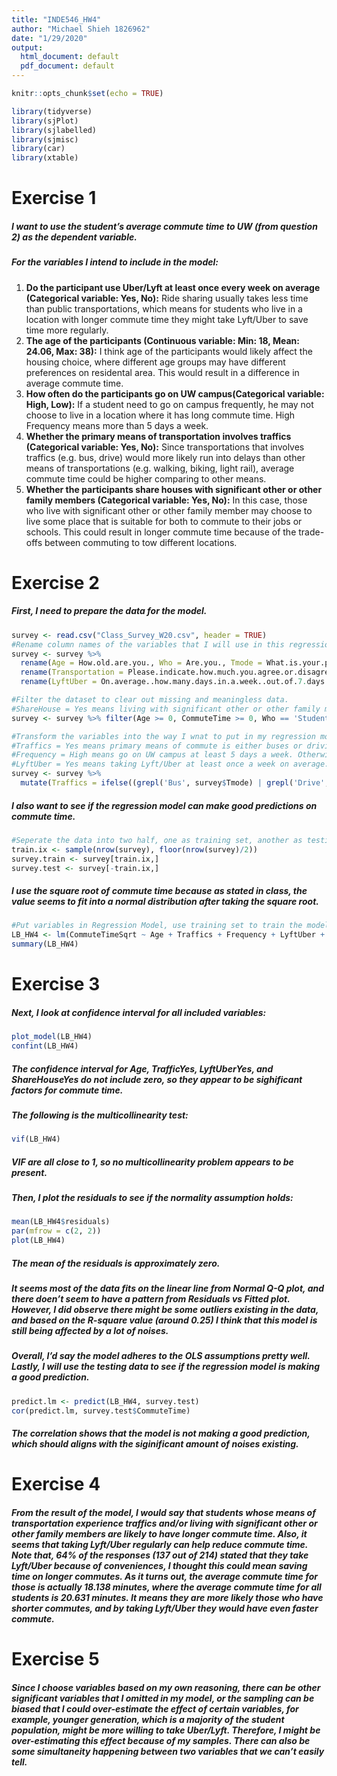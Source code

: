 ```yaml
---
title: "INDE546_HW4"
author: "Michael Shieh 1826962"
date: "1/29/2020"
output:
  html_document: default
  pdf_document: default
---
```


```r
knitr::opts_chunk$set(echo = TRUE)
```

```r
library(tidyverse)
library(sjPlot)
library(sjlabelled)
library(sjmisc)
library(car)
library(xtable)
```

# Exercise 1

##### I want to use the student's average commute time to UW (from question 2) as the dependent variable.
##### For the variables I intend to include in the model:

1. __Do the participant use Uber/Lyft at least once every week on average (Categorical variable: Yes, No):__ Ride sharing usually takes less time than public transportations, which means for students who live in a location with longer commute time they might take Lyft/Uber to save time more regularly.
2. __The age of the participants (Continuous variable: Min: 18, Mean: 24.06, Max: 38):__ I think age of the participants would likely affect the housing choice, where different age groups may have different preferences on residental area. This would result in a difference in average commute time.
3. __How often do the participants go on UW campus(Categorical variable: High, Low):__ If a student need to go on campus frequently, he may not choose to live in a location where it has long commute time. High Frequency means more than 5 days a week.
4. __Whether the primary means of transportation involves traffics (Categorical variable: Yes, No):__ Since transportations that involves traffics (e.g. bus, drive) would more likely run into delays than other means of transportations (e.g. walking, biking, light rail), average commute time could be higher comparing to other means.
5. __Whether the participants share houses with significant other or other family members (Categorical variable: Yes, No):__ In this case, those who live with significant other or other family member may choose to live some place that is suitable for both to commute to their jobs or schools. This could result in longer commute time because of the trade-offs between commuting to tow different locations.

# Exercise 2

##### First, I need to prepare the data for the model.
```r
survey <- read.csv("Class_Survey_W20.csv", header = TRUE)
#Rename column names of the variables that I will use in this regression model.
survey <- survey %>% 
  rename(Age = How.old.are.you., Who = Are.you., Tmode = What.is.your.primary.means.of.transportation.to.and.from.the.U..Washington., CommuteTime = On.average..how.many.minutes.does.it.take.you.to.get.to.the.U..Washington.from.your.home.) %>%
  rename(Transportation = Please.indicate.how.much.you.agree.or.disagree.with.the.following.statements...Seattle.public.transportation.is.reliable.,  Days = In.an.average.week..how.many.days.are.you.on.the.UW.campus., Gender = Are.you..1) %>%
  rename(LyftUber = On.average..how.many.days.in.a.week..out.of.7.days..do.you.use.Uber.Lyft.or.other.ride.hailing.apps., ShareHouse = Do.you.live.with.a.significant.other.or.other.family.members.)
```

```r
#Filter the dataset to clear out missing and meaningless data.
#ShareHouse = Yes means living with significant other or other family members. Otherwise, no.
survey <- survey %>% filter(Age >= 0, CommuteTime >= 0, Who == 'Student', ShareHouse %in% c('Yes', 'No')) %>% drop_na(Who, Tmode, Transportation, Days, LyftUber)

#Transform the variables into the way I wnat to put in my regression model.
#Traffics = Yes means primary means of commute is either buses or driving. Otherwise, no.
#Frequency = High means go on UW campus at least 5 days a week. Otherwise, low.
#LyftUber = Yes means taking Lyft/Uber at least once a week on average. Otherwise, no.
survey <- survey %>% 
  mutate(Traffics = ifelse((grepl('Bus', survey$Tmode) | grepl('Drive', survey$Tmode)) , "Yes", "No"), AgeSq = Age^2, Frequency = ifelse(grepl('Every', survey$Days), "High", "Low"), LyftUber = ifelse(survey$LyftUber > 0, "Yes", "No"), CommuteTimeSqrt = CommuteTime^0.5, AgeSq = Age^2) 

```

##### I also want to see if the regression model can make good predictions on commute time.
```r
#Seperate the data into two half, one as training set, another as testing set.
train.ix <- sample(nrow(survey), floor(nrow(survey)/2))
survey.train <- survey[train.ix,]
survey.test <- survey[-train.ix,]
```
##### I use the square root of commute time because as stated in class, the value seems to fit into a normal distribution after taking the square root.

```r
#Put variables in Regression Model, use training set to train the model.
LB_HW4 <- lm(CommuteTimeSqrt ~ Age + Traffics + Frequency + LyftUber + ShareHouse, data = survey.train)
summary(LB_HW4)
```

# Exercise 3
##### Next, I look at confidence interval for all included variables:
```r
plot_model(LB_HW4)
confint(LB_HW4)
```

##### The confidence interval for Age, TrafficYes, LyftUberYes, and ShareHouseYes do not include zero, so they appear to be sighificant factors for commute time.

##### The following is the multicollinearity test:
```r
vif(LB_HW4)
```

##### VIF are all close to 1, so no multicollinearity problem appears to be present.

##### Then, I plot the residuals to see if the normality assumption holds:
```r
mean(LB_HW4$residuals)
par(mfrow = c(2, 2))
plot(LB_HW4)
```


##### The mean of the residuals is approximately zero.

##### It seems most of the data fits on the linear line from Normal Q-Q plot, and there doen't seem to have a pattern from Residuals vs Fitted plot. However, I did observe there might be some outliers existing in the data, and based on the R-square value (around 0.25) I think that this model is still being affected by a lot of noises.

##### Overall, I'd say the model adheres to the OLS assumptions pretty well. Lastly, I will use the testing data to see if the regression model is making a good prediction.
```r
predict.lm <- predict(LB_HW4, survey.test)
cor(predict.lm, survey.test$CommuteTime)
```
##### The correlation shows that the model is not making a good prediction, which should aligns with the siginificant amount of noises existing.

# Exercise 4
##### From the result of the model, I would say that students whose means of transportation experience traffics and/or living with significant other or other family members are likely to have longer commute time. Also, it seems that taking Lyft/Uber regularly can help reduce commute time. Note that, 64% of the responses (137 out of 214) stated that they take Lyft/Uber because of conveniences, I thought this could mean saving time on longer commutes. As it turns out, the average commute time for those is actually 18.138 minutes, where the average commute time for all students is 20.631 minutes. It means they are more likely those who have shorter commutes, and by taking Lyft/Uber they would have even faster commute.

# Exercise 5

##### Since I choose variables based on my own reasoning, there can be other significant variables that I omitted in my model, or the sampling can be biased that I could over-estimate the effect of certain variables, for example, younger generation, which is a majority of the student population, might be more willing to take Uber/Lyft. Therefore, I might be over-estimating this effect because of my samples. There can also be some simultaneity happening between two variables that we can't easily tell.
